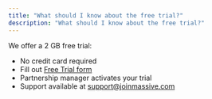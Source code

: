 ```yaml
---
title: "What should I know about the free trial?"
description: "What should I know about the free trial?"
---
```


We offer a 2 GB free trial:

- No credit card required
- Fill out [Free Trial form](https://www.joinmassive.com/free-trial)
- Partnership manager activates your trial 
- Support available at [support@joinmassive.com](mailto:support@joinmassive.com)